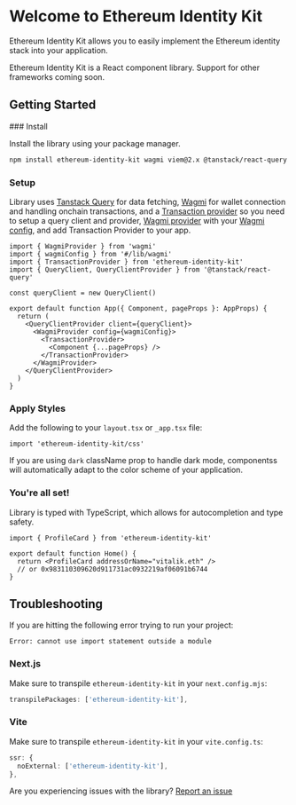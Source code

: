 
# Welcome to Ethereum Identity Kit

Ethereum Identity Kit allows you to easily implement the Ethereum identity stack into your application.

<Callout type="info">
  Ethereum Identity Kit is a React component library. Support for other frameworks coming soon.
</Callout>

## Getting Started

<Steps>
### Install

Install the library using your package manager.

```sh npm2yarn copy
npm install ethereum-identity-kit wagmi viem@2.x @tanstack/react-query
```

### Setup

Library uses [Tanstack Query](https://tanstack.com/query) for data fetching, [Wagmi](https://wagmi.sh/) for wallet connection and handling onchain transactions, and a [Transaction provider](https://ethidentitykit.com/docs/transaction-provider) so you need to setup a query client and provider, [Wagmi provider](https://wagmi.sh/react/api/WagmiProvider) with your [Wagmi config](https://wagmi.sh/react/api/createConfig), and add Transaction Provider to your app.

```tsx copy
import { WagmiProvider } from 'wagmi'
import { wagmiConfig } from '#/lib/wagmi'
import { TransactionProvider } from 'ethereum-identity-kit'
import { QueryClient, QueryClientProvider } from '@tanstack/react-query'

const queryClient = new QueryClient()

export default function App({ Component, pageProps }: AppProps) {
  return (
    <QueryClientProvider client={queryClient}>
      <WagmiProvider config={wagmiConfig}>
        <TransactionProvider>
          <Component {...pageProps} />
        </TransactionProvider>
      </WagmiProvider>
    </QueryClientProvider>
  )
}
```

### Apply Styles

Add the following to your `layout.tsx` or `_app.tsx` file:

```tsx copy
import 'ethereum-identity-kit/css'
```

If you are using `dark` className prop to handle dark mode, componentss will automatically adapt to the color scheme of your application.

### You're all set!

Library is typed with TypeScript, which allows for autocompletion and type safety.

```tsx copy
import { ProfileCard } from 'ethereum-identity-kit'

export default function Home() {
  return <ProfileCard addressOrName="vitalik.eth" />
  // or 0x983110309620d911731ac0932219af06091b6744
}
```

</Steps>

## Troubleshooting

If you are hitting the following error trying to run your project:

```
Error: cannot use import statement outside a module
```

### Next.js

Make sure to transpile `ethereum-identity-kit` in your `next.config.mjs`:

```ts copy
transpilePackages: ['ethereum-identity-kit'],
```

### Vite

Make sure to transpile `ethereum-identity-kit` in your `vite.config.ts`:

```ts copy
ssr: {
  noExternal: ['ethereum-identity-kit'],
},
```

Are you experiencing issues with the library? [Report an issue](https://github.com/ethereumidentitykit/identity-kit/issues/new)
